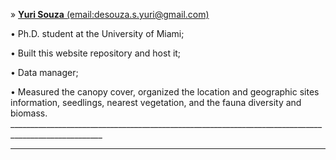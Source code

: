 » [**Yuri Souza** (email:desouza.s.yuri@gmail.com)](https://souzayuri.github.io/)

• Ph.D. student at the University of Miami;

• Built this website repository and host it;

• Data manager;

• Measured the canopy cover, organized the location and geographic sites information, seedlings, nearest vegetation, and the fauna diversity and biomass.
_____________________________________________________________________________________________________

_____________________________________________________________________________________________________